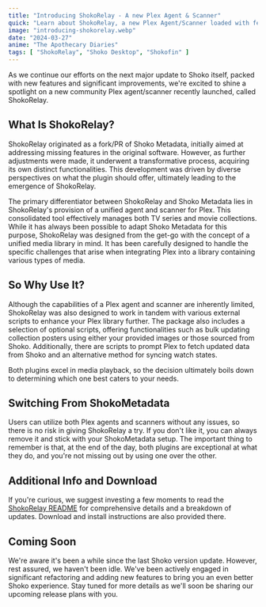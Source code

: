 ```yaml
---
title: "Introducing ShokoRelay - A new Plex Agent & Scanner"
quick: "Learn about ShokoRelay, a new Plex Agent/Scanner loaded with features. "
image: "introducing-shokorelay.webp"
date: "2024-03-27"
anime: "The Apothecary Diaries"
tags: [ "ShokoRelay", "Shoko Desktop", "Shokofin" ]
---
```


As we continue our efforts on the next major update to Shoko itself, packed with new features and significant
improvements, we're excited to shine a spotlight on a new community Plex agent/scanner recently launched, called
ShokoRelay.

## What Is ShokoRelay?

ShokoRelay originated as a fork/PR of Shoko Metadata, initially aimed at addressing missing features in the original
software. However, as further adjustments were made, it underwent a transformative process, acquiring its own distinct
functionalities. This development was driven by diverse perspectives on what the plugin should offer, ultimately leading
to the emergence of ShokoRelay.

The primary differentiator between ShokoRelay and Shoko Metadata lies in ShokoRelay's provision of a unified agent and
scanner for Plex. This consolidated tool effectively manages both TV series and movie collections. While it has always
been possible to adapt Shoko Metadata for this purpose, ShokoRelay was designed from the get-go with the concept of a
unified media library in mind. It has been carefully designed to handle the specific challenges that arise when
integrating Plex into a library containing various types of media.

## So Why Use It?

Although the capabilities of a Plex agent and scanner are inherently limited, ShokoRelay was also designed to work in
tandem with various external scripts to enhance your Plex library further. The package also includes a selection of
optional scripts, offering functionalities such as bulk updating collection posters using either your provided images or
those sourced from Shoko. Additionally, there are scripts to prompt Plex to fetch updated data from Shoko and an
alternative method for syncing watch states.

Both plugins excel in media playback, so the decision ultimately boils down to determining which one best caters to your
needs.

## Switching From ShokoMetadata

Users can utilize both Plex agents and scanners without any issues, so there is no risk in giving ShokoRelay a try. If
you don't like it, you can always remove it and stick with your ShokoMetadata setup. The important thing to remember is
that, at the end of the day, both plugins are exceptional at what they do, and you're not missing out by using one over
the other.

## Additional Info and Download

If you're curious, we suggest investing a few moments to read
the [ShokoRelay README](https://github.com/natyusha/ShokoRelay.bundle) for comprehensive details and a breakdown of
updates. Download and install instructions are also provided there.

## Coming Soon

We're aware it's been a while since the last Shoko version update. However, rest assured, we haven't been idle. We've
been actively engaged in significant refactoring and adding new features to bring you an even better Shoko experience.
Stay tuned for more details as we'll soon be sharing our upcoming release plans with you.
